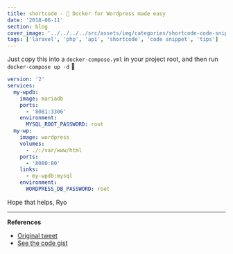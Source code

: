 ```yaml
---
title: shortcode - 🐋 Docker for Wordpress made easy
date: '2018-06-11'
section: blog
cover_image: '../../../../src/assets/img/categories/shortcode-code-snippets.jpg'
tags: ['laravel', 'php', 'api', 'shortcode', 'code snippet', 'tips']
---
```


Just copy this into a `docker-compose.yml` in your project root, and then run `docker-compose up -d` 🚀

```yml
version: '2'
services:
  my-wpdb:
    image: mariadb
    ports:
      - '8081:3306'
    environment:
      MYSQL_ROOT_PASSWORD: root
  my-wp:
    image: wordpress
    volumes:
      - ./:/var/www/html
    ports:
      - '8080:80'
    links:
      - my-wpdb:mysql
    environment:
      WORDPRESS_DB_PASSWORD: root
```

Hope that helps,
Ryo

---

**References**

- [Original tweet](https://twitter.com/whoisryosuke/status/1006325273900380160)
- [See the code gist](https://gist.github.com/whoisryosuke/77da2fbe1c5ce782a0908cb1e8d17fe7)
